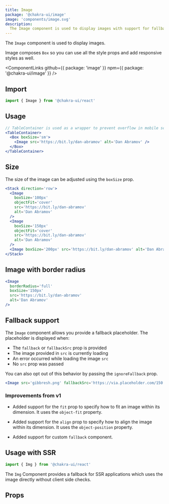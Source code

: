 ```yaml
---
title: Image
package: '@chakra-ui/image'
image: 'components/image.svg'
description:
  The Image component is used to display images with support for fallback.
---
```


The `Image` component is used to display images.

Image composes `Box` so you can use all the style props and add responsive
styles as well.

<ComponentLinks
  github={{ package: 'image' }}
  npm={{ package: '@chakra-ui/image' }}
/>

<carbon-ad></carbon-ad>

## Import

```js
import { Image } from '@chakra-ui/react'
```

## Usage

```jsx
// TableContainer is used as a wrapper to prevent overflow in mobile screens
<TableContainer>
  <Box boxSize='sm'>
    <Image src='https://bit.ly/dan-abramov' alt='Dan Abramov' />
  </Box>
</TableContainer>
```

## Size

The size of the image can be adjusted using the `boxSize` prop.

```jsx
<Stack direction='row'>
  <Image
    boxSize='100px'
    objectFit='cover'
    src='https://bit.ly/dan-abramov'
    alt='Dan Abramov'
  />
  <Image
    boxSize='150px'
    objectFit='cover'
    src='https://bit.ly/dan-abramov'
    alt='Dan Abramov'
  />
  <Image boxSize='200px' src='https://bit.ly/dan-abramov' alt='Dan Abramov' />
</Stack>
```

## Image with border radius

```jsx
<Image
  borderRadius='full'
  boxSize='150px'
  src='https://bit.ly/dan-abramov'
  alt='Dan Abramov'
/>
```

## Fallback support

The `Image` component allows you provide a fallback placeholder. The placeholder
is displayed when:

- The `fallback` or `fallbackSrc` prop is provided
- The image provided in `src` is currently loading
- An error occurred while loading the image `src`
- No `src` prop was passed

You can also opt out of this behavior by passing the `ignoreFallback` prop.

```jsx
<Image src='gibbresh.png' fallbackSrc='https://via.placeholder.com/150' />
```

### Improvements from v1

- Added support for the `fit` prop to specify how to fit an image within its
  dimension. It uses the `object-fit` property.

- Added support for the `align` prop to specify how to align the image within
  its dimension. It uses the `object-position` property.

- Added support for custom `fallback` component.

## Usage with SSR

```js
import { Img } from '@chakra-ui/react'
```

The `Img` Component provides a fallback for SSR applications which uses the
image directly without client side checks.

## Props

<PropsTable of='Image' />
